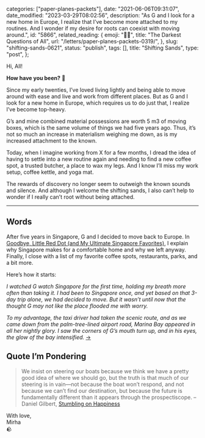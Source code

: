 
  categories: ["paper-planes-packets"],
  date: "2021-06-06T09:31:07",
  date_modified: "2023-03-29T08:02:56",
  description:
    "As G and I look for a new home in Europe, I realize that I’ve become more attached to my routines. And I wonder if my desire for roots can coexist with moving around.",
  id: "5866",
  related_reading: {
    emoji: "😶‍🌫️",
    title: "The Darkest Questions of All",
    url: "/letters/paper-planes-packets-0319/",
  },
  slug: "shifting-sands-0621",
  status: "publish",
  tags: [],
  title: "Shifting Sands",
  type: "post",
};


Hi, All!

**How have you been?** 🎈

Since my early twenties, I’ve loved living lightly and being able to move around with ease and live and work from different places. But as G and I look for a new home in Europe, which requires us to do just that, I realize I’ve become top-heavy.

G’s and mine combined material possessions are worth 5 m3 of moving boxes, which is the same volume of things we had five years ago. Thus, it’s not so much an increase in materialism weighing me down, as is my increased attachment to the known.

Today, when I imagine working from X for a few months, I dread the idea of having to settle into a new routine again and needing to find a new coffee spot, a trusted butcher, a place to wax my legs. And I know I’ll miss my work setup, coffee kettle, and yoga mat.

The rewards of discovery no longer seem to outweigh the known sounds and silence. And although I welcome the shifting sands, I also can’t help to wonder if I really can’t root without being attached.

---

## Words

After five years in Singapore, G and I decided to move back to Europe. In [Goodbye, Little Red Dot (and My Ultimate Singapore Favorites)](/posts/goodbye-little-red-dot/), I explain why Singapore makes for a comfortable home and why we left anyway. Finally, I close with a list of my favorite coffee spots, restaurants, parks, and a bit more.

Here’s how it starts:

_I watched G watch Singapore for the first time, holding my breath more often than taking it. I had been to Singapore once, and yet based on that 3-day trip alone, we had decided to move. But it wasn’t until now that the thought G may not like the place flooded me with worry._

_To my advantage, the taxi driver had taken the scenic route, and as we came down from the palm-tree-lined airport road, Marina Bay appeared in all her nightly glory. I saw the corners of G’s mouth turn up, and in his eyes, the glow of the bay intensified._ [→](/posts/goodbye-little-red-dot/)

## Quote I’m Pondering

> We insist on steering our boats because we think we have a pretty good idea of where we should go, but the truth is that much of our steering is in vain—not because the boat won’t respond, and not because we can’t find our destination, but because the future is fundamentally different than it appears through the prospectiscope. –Daniel Gilbert, [Stumbling on Happiness](/posts/read-100-books/#stumbling-on-happiness)

With love,\
Mirha\
🪨
